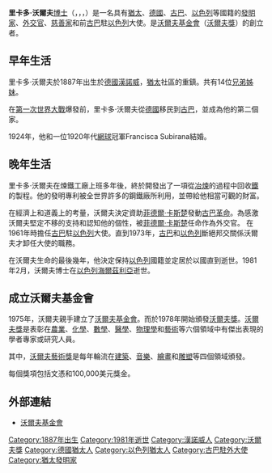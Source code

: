 '''里卡多·沃爾夫'''[[博士|博士]]（{{lang-en|'''Ricardo Wolf'''}}，{{lang-de|'''Ricardo Wolf'''}}，{{lang-he|'''ריקרדו וולף'''}}，{{bd|1887年|||1981年||}}）是一名具有[[猶太|猶太]]、[[德國|德國]]、[[古巴|古巴]]、[[以色列|以色列]]等國籍的[[發明家|發明家]]、[[外交官|外交官]]、[[慈善家|慈善家]]和前[[古巴|古巴]]駐[[以色列|以色列]]大使。是[[沃爾夫基金會|沃爾夫基金會]]（[[沃爾夫獎|沃爾夫獎]]）的創立者。

== 早年生活 ==
里卡多·沃爾夫於1887年出生於[[德國|德國]][[漢諾威|漢諾威]]，[[猶太|猶太]]社區的重鎮。共有14位[[兄弟姊妹|兄弟姊妹]]。

在[[第一次世界大戰|第一次世界大戰]]爆發前，里卡多·沃爾夫從[[德國|德國]]移民到[[古巴|古巴]]，並成為他的第二個家。

1924年，他和一位1920年代[[網球|網球]]冠軍Francisca Subirana結婚。

== 晚年生活 ==
里卡多·沃爾夫在煉鐵工廠上班多年後，終於開發出了一項從[[冶煉|冶煉]]的過程中回收[[鐵|鐵]]的製程。他的發明專利被全世界許多的鋼鐵廠所利用，並帶給他相當可觀的財富。

在經濟上和道義上的考量，沃爾夫決定資助[[菲德爾·卡斯楚|菲德爾·卡斯楚]]發動[[古巴革命|古巴革命]]。為感激沃爾夫堅定不移的支持和認知他的個性，被[[菲德爾·卡斯楚|菲德爾·卡斯楚]]任命作為外交官。 在1961年時擔任[[古巴|古巴]]駐[[以色列|以色列]]大使。直到1973年，[[古巴|古巴]]和[[以色列|以色列]]斷絕邦交關係沃爾夫才卸任大使的職務。

在沃爾夫生命的最後幾年，他決定保持[[以色列|以色列]]國籍並定居於以國直到逝世。1981年2月，沃爾夫博士在[[以色列|以色列]][[海爾茲利亞|海爾茲利亞]]逝世。

== 成立沃爾夫基金會 ==
1975年，沃爾夫親手建立了[[沃爾夫基金會|沃爾夫基金會]]。而於1978年開始頒發[[沃爾夫獎|沃爾夫獎]]。[[沃爾夫獎|沃爾夫獎]]是表彰在[[農業|農業]]、[[化學|化學]]、[[數學|數學]]、[[醫學|醫學]]、[[物理學|物理學]]和[[藝術|藝術]]等六個領域中有傑出表現的學者專家或研究人員。

其中，[[沃爾夫藝術獎|沃爾夫藝術獎]]是每年輪流在[[建築|建築]]、[[音樂|音樂]]、[[繪畫|繪畫]]和[[雕塑|雕塑]]等四個領域頒發。

每個獎項包括文憑和100,000美元獎金。

== 外部連結 ==
* [http://www.wolffund.org.il/ 沃爾夫基金會] {{Wayback|url=http://www.wolffund.org.il/ |date=20110927064631 }}

{{Authority control}}
{{DEFAULTSORT: Wolf, Ricardo}}
[[Category:1887年出生|Category:1887年出生]]
[[Category:1981年逝世|Category:1981年逝世]]
[[Category:漢諾威人|Category:漢諾威人]]
[[Category:沃爾夫獎|Category:沃爾夫獎]]
[[Category:德國猶太人|Category:德國猶太人]]
[[Category:以色列猶太人|Category:以色列猶太人]]
[[Category:古巴駐外大使|Category:古巴駐外大使]]
[[Category:猶太發明家|Category:猶太發明家]]